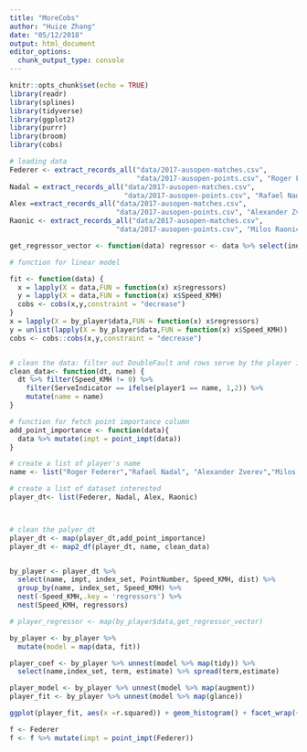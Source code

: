 ```yaml
---
title: "MoreCobs"
author: "Huize Zhang"
date: "05/12/2018"
output: html_document
editor_options: 
  chunk_output_type: console
---
```


```r
knitr::opts_chunk$set(echo = TRUE)
library(readr)
library(splines)
library(tidyverse)
library(ggplot2)
library(purrr)
library(broom)
library(cobs)
```

```r
# loading data
Federer <- extract_records_all("data/2017-ausopen-matches.csv", 
                               "data/2017-ausopen-points.csv", "Roger Federer")
Nadal = extract_records_all("data/2017-ausopen-matches.csv",
                            "data/2017-ausopen-points.csv", "Rafael Nadal")
Alex =extract_records_all("data/2017-ausopen-matches.csv",
                          "data/2017-ausopen-points.csv", "Alexander Zverev")
Raonic <- extract_records_all("data/2017-ausopen-matches.csv",
                          "data/2017-ausopen-points.csv", "Milos Raonic")
```


```r
get_regressor_vector <- function(data) regressor <- data %>% select(index_point, impt, dist)

# function for linear model 

fit <- function(data) {
  x = lapply(X = data,FUN = function(x) x$regressors)
  y = lapply(X = data,FUN = function(x) x$Speed_KMH)
  cobs <- cobs(x,y,constraint = "decrease")
}
x = lapply(X = by_player$data,FUN = function(x) x$regressors)
y = unlist(lapply(X = by_player$data,FUN = function(x) x$Speed_KMH))
cobs <- cobs::cobs(x,y,constraint = "decrease")


# clean the data: filter out DoubleFault and rows serve by the player interested 
clean_data<- function(dt, name) {
  dt %>% filter(Speed_KMH != 0) %>% 
    filter(ServeIndicator == ifelse(player1 == name, 1,2)) %>% 
    mutate(name = name)
}

# function for fetch point importance column 
add_point_importance <- function(data){
  data %>% mutate(impt = point_impt(data))
}

# create a list of player's name
name <- list("Roger Federer","Rafael Nadal", "Alexander Zverev","Milos Raonic")

# create a list of dataset interested 
player_dt<- list(Federer, Nadal, Alex, Raonic)



# clean the palyer_dt
player_dt <- map(player_dt,add_point_importance)
player_dt <- map2_df(player_dt, name, clean_data)


by_player <- player_dt %>% 
  select(name, impt, index_set, PointNumber, Speed_KMH, dist) %>% 
  group_by(name, index_set, Speed_KMH) %>%
  nest(-Speed_KMH,.key = 'regressors') %>% 
  nest(Speed_KMH, regressors)

# player_regressor <- map(by_player$data,get_regressor_vector)

by_player <- by_player %>% 
  mutate(model = map(data, fit))

player_coef <- by_player %>% unnest(model %>% map(tidy)) %>% 
  select(name,index_set, term, estimate) %>% spread(term,estimate)

player_model <- by_player %>% unnest(model %>% map(augment))
player_fit <- by_player %>% unnest(model %>% map(glance))

ggplot(player_fit, aes(x =r.squared)) + geom_histogram() + facet_wrap(~name)
```

```r
f <- Federer
f <- f %>% mutate(impt = point_impt(Federer))

```

